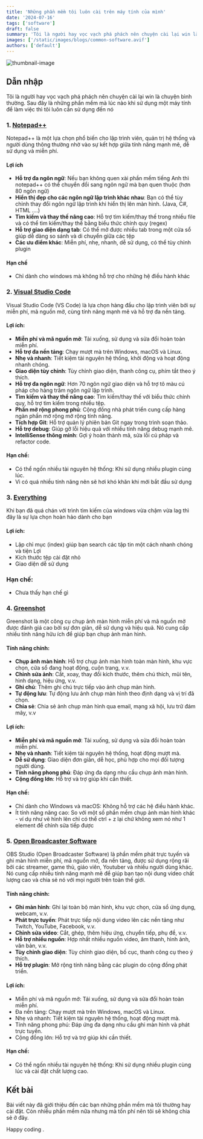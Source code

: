 ```yaml
---
title: 'Những phần mềm tôi luôn cài trên máy tính của mình'
date: '2024-07-16'
tags: ['software']
draft: false
summary: 'Tôi là người hay vọc vạch phá phách nên chuyện cài lại win là chuyện bình thường. Sau đây là những phần mềm mà lúc nào khi sử dụng một máy tính để làm việc thì tôi luôn cần sử dụng đến nó'
images: ['/static/images/blogs/common-software.avif']
authors: ['default']
---
```



![thumbnail-image](/static/images/blogs/common-software.avif)

<UnsplashPhotoInfo photoURL="https://unsplash.com/@iyussugiharto" author="iyussugiharto" />

## Dẫn nhập

Tôi là người hay vọc vạch phá phách nên chuyện cài lại win là chuyện bình thường. Sau đây là những phần mềm mà lúc nào khi sử dụng một máy tính để làm việc thì tôi luôn cần sử dụng đến nó

### 1. [Notepad++](https://notepad-plus-plus.org/downloads/)

Notepad++ là một lựa chọn phổ biến cho lập trình viên, quản trị hệ thống và người dùng thông thường nhờ vào sự kết hợp giữa tính năng mạnh mẽ, dễ sử dụng và miễn phí.

#### Lợi ích

- **Hỗ trợ đa ngôn ngữ**: Nếu bạn không quen xài phần mềm tiếng Anh thì notepad++ có thể chuyển đổi sang ngôn ngữ mà bạn quen thuộc (hơn 80 ngôn ngữ)
- **Hiển thị đẹp cho các ngôn ngữ lập trình khác nhau**: Bạn có thể tùy chỉnh thay đổi ngôn ngữ lập trình khi hiển thị lên màn hình. (Java, C#, HTML ....)
- **Tìm kiếm và thay thế nâng cao**: Hỗ trợ tìm kiếm/thay thế trong nhiều file và có thể tìm kiếm/thay thế bằng biểu thức chính quy (regex)
- **Hỗ trợ giao diện dạng tab**: Có thể mở được nhiều tab trong một cửa sổ giúp dễ dàng so sánh và di chuyển giữa các tệp
- **Các ưu điểm khác**: Miễn phí, nhẹ, nhanh, dễ sử dụng, có thể tùy chỉnh plugin

#### Hạn chế

- Chỉ dành cho windows mà không hỗ trợ cho những hệ điều hành khác

### 2. [Visual Studio Code](https://code.visualstudio.com/)

Visual Studio Code (VS Code) là lựa chọn hàng đầu cho lập trình viên bởi sự miễn phí, mã nguồn mở, cùng tính năng mạnh mẽ và hỗ trợ đa nền tảng.

#### Lợi ích:

- **Miễn phí và mã nguồn mở**: Tải xuống, sử dụng và sửa đổi hoàn toàn miễn phí.
- **Hỗ trợ đa nền tảng**: Chạy mượt mà trên Windows, macOS và Linux.
- **Nhẹ và nhanh**: Tiết kiệm tài nguyên hệ thống, khởi động và hoạt động nhanh chóng.
- **Giao diện tùy chỉnh**: Tùy chỉnh giao diện, thanh công cụ, phím tắt theo ý thích.
- **Hỗ trợ đa ngôn ngữ**: Hơn 70 ngôn ngữ giao diện và hỗ trợ tô màu cú pháp cho hàng trăm ngôn ngữ lập trình.
- **Tìm kiếm và thay thế nâng cao**: Tìm kiếm/thay thế với biểu thức chính quy, hỗ trợ tìm kiếm trong nhiều tệp.
- **Phần mở rộng phong phú**: Cộng đồng nhà phát triển cung cấp hàng ngàn phần mở rộng mở rộng tính năng.
- **Tích hợp Git**: Hỗ trợ quản lý phiên bản Git ngay trong trình soạn thảo.
- **Hỗ trợ debug**: Giúp gỡ lỗi hiệu quả với nhiều tính năng debug mạnh mẽ.
- **IntelliSense thông minh**: Gợi ý hoàn thành mã, sửa lỗi cú pháp và refactor code.

#### Hạn chế:

- Có thể ngốn nhiều tài nguyên hệ thống: Khi sử dụng nhiều plugin cùng lúc.
- Vì có quá nhiều tính năng nên sẽ hơi khó khăn khi mới bắt đầu sử dụng

### 3. [Everything](https://www.voidtools.com/)

Khi bạn đã quá chán với trình tìm kiếm của windows vừa chậm vừa lag thì đây là sự lựa chọn hoàn hảo dành cho bạn

#### Lợi ích:

- Lập chỉ mục (index) giúp bạn search các tập tin một cách nhanh chóng và tiện Lợi
- Kích thước tệp cài đặt nhỏ
- Giao diện dễ sử dụng

### Hạn chế:

- Chưa thấy hạn chế gì

### 4. [Greenshot](https://getgreenshot.org/)

Greenshot là một công cụ chụp ảnh màn hình miễn phí và mã nguồn mở được đánh giá cao bởi sự đơn giản, dễ sử dụng và hiệu quả. Nó cung cấp nhiều tính năng hữu ích để giúp bạn chụp ảnh màn hình.

#### Tính năng chính:

- **Chụp ảnh màn hình**: Hỗ trợ chụp ảnh màn hình toàn màn hình, khu vực chọn, cửa sổ đang hoạt động, cuộn trang, v.v.
- **Chỉnh sửa ảnh**: Cắt, xoay, thay đổi kích thước, thêm chú thích, mũi tên, hình dạng, hiệu ứng, v.v.
- **Ghi chú**: Thêm ghi chú trực tiếp vào ảnh chụp màn hình.
- **Tự động lưu**: Tự động lưu ảnh chụp màn hình theo định dạng và vị trí đã chọn.
- **Chia sẻ**: Chia sẻ ảnh chụp màn hình qua email, mạng xã hội, lưu trữ đám mây, v.v

#### Lợi ích:

- **Miễn phí và mã nguồn mở**: Tải xuống, sử dụng và sửa đổi hoàn toàn miễn phí.
- **Nhẹ và nhanh**: Tiết kiệm tài nguyên hệ thống, hoạt động mượt mà.
- **Dễ sử dụng**: Giao diện đơn giản, dễ học, phù hợp cho mọi đối tượng người dùng.
- **Tính năng phong phú**: Đáp ứng đa dạng nhu cầu chụp ảnh màn hình.
- **Cộng đồng lớn**: Hỗ trợ và trợ giúp khi cần thiết.

#### Hạn chế:

- Chỉ dành cho Windows và macOS: Không hỗ trợ các hệ điều hành khác.
- Ít tính năng nâng cao: So với một số phần mềm chụp ảnh màn hình khác - ví dụ như vẽ hình lên chỉ có thể ctrl + z lại chứ không xem nó như 1 element để chỉnh sửa tiếp được

### 5. [Open Broadcaster Software](https://obsproject.com/)

OBS Studio (Open Broadcaster Software) là phần mềm phát trực tuyến và ghi màn hình miễn phí, mã nguồn mở, đa nền tảng, được sử dụng rộng rãi bởi các streamer, game thủ, giáo viên, Youtuber và nhiều người dùng khác. Nó cung cấp nhiều tính năng mạnh mẽ để giúp bạn tạo nội dung video chất lượng cao và chia sẻ nó với mọi người trên toàn thế giới.

#### Tính năng chính:

- **Ghi màn hình**: Ghi lại toàn bộ màn hình, khu vực chọn, cửa sổ ứng dụng, webcam, v.v.
- **Phát trực tuyến**: Phát trực tiếp nội dung video lên các nền tảng như Twitch, YouTube, Facebook, v.v.
- **Chỉnh sửa video**: Cắt, ghép, thêm hiệu ứng, chuyển tiếp, phụ đề, v.v.
- **Hỗ trợ nhiều nguồn**: Hợp nhất nhiều nguồn video, âm thanh, hình ảnh, văn bản, v.v.
- **Tùy chỉnh giao diện**: Tùy chỉnh giao diện, bố cục, thanh công cụ theo ý thích.
- **Hỗ trợ plugin**: Mở rộng tính năng bằng các plugin do cộng đồng phát triển.

#### Lợi ích:

- Miễn phí và mã nguồn mở: Tải xuống, sử dụng và sửa đổi hoàn toàn miễn phí.
- Đa nền tảng: Chạy mượt mà trên Windows, macOS và Linux.
- Nhẹ và nhanh: Tiết kiệm tài nguyên hệ thống, hoạt động mượt mà.
- Tính năng phong phú: Đáp ứng đa dạng nhu cầu ghi màn hình và phát trực tuyến.
- Cộng đồng lớn: Hỗ trợ và trợ giúp khi cần thiết.

#### Hạn chế:

- Có thể ngốn nhiều tài nguyên hệ thống: Khi sử dụng nhiều plugin cùng lúc và cài đặt chất lượng cao.

## Kết bài

Bài viết này đã giới thiệu đến các bạn những phần mềm mà tôi thường hay cài đặt.
Còn nhiều phần mềm nữa nhưng mà tốn phí nên tôi sẽ không chia sẻ ở đây.

Happy coding <Twemoji emoji="clinking-beer-mugs" />.
